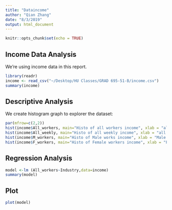 ```yaml
---
title: "Dataincome"
author: "Qian Zhang"
date: "8/3/2019"
output: html_document
---
```


```r
knitr::opts_chunk$set(echo = TRUE)
```

## Income Data Analysis

We're using income data in this report.


```r
library(readr)
income <- read_csv("~/Desktop/HU Classes/GRAD 695-51-B/income.csv")
summary(income)
```

## Descriptive Analysis

We create histogram graph to explorer the dataset:

```r
par(mfrow=c(2,2))
hist(income$All_workers, main="Histo of all workers income", xlab = "all workers", ylab = "salary", col = "gray")
hist(income$All_weekly, main="Histo of all weekly income", xlab = "all weekly", ylab = "salary",  col = "gray")
hist(income$M_workers, main="Histo of Male works income", xlab = "Male workers", ylab = "salary", col = "gray")
hist(income$F_workers, main="Histo of Female workers income", xlab = "Female workers", ylab = "salary", col = "gray")
```

## Regression Analysis
```r
model <-lm (All_workers~Industry,data=income)
summary(model)
```

## Plot
```r
plot(model)
```